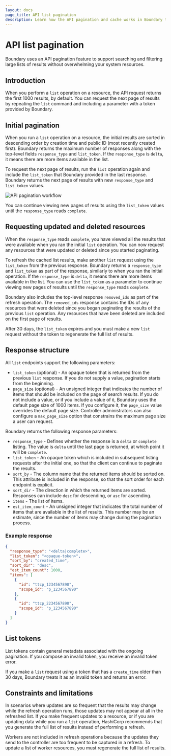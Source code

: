 ```yaml
---
layout: docs
page_title: API list pagination
description: Learn how the API pagination and cache works in Boundary to prevent system resources from being overwhlemed and to help you find resources.
---
```


# API list pagination

Boundary uses an API pagination feature to support searching and filtering large lists of results without overwhelming your system resources.

## Introduction

When you perform a `list` operation on a resource, the API request returns the first 1000 results, by default.
You can request the next page of results by repeating the `list` command and including a parameter with a token provided by Boundary.

## Initial pagination

When you run a `list` operation on a resource, the initial results are sorted in descending order by creation time and public ID (most recently created first).
Boundary returns the maximum number of responses along with the top-level fields `response_type` and `list_token`.
If the `response_type` is `delta`, it means there are more items available in the list.

To request the next page of results, run the `list` operation again and include the `list_token` that Boundary provided in the last response.
Boundary returns the next page of results with new `response_type` and `list_token` values.

![API pagination workflow](/img/api-pagination/pagination-workflow.png)

You can continue viewing new pages of results using the `list_token` values until the `response_type` reads `complete`.

## Requesting updated and deleted resources

When the `response_type` reads `complete`, you have viewed all the results that were available when you ran the initial `list` operation.
You can now request any resources that were updated or deleted since you started paginating.

To refresh the cached list results, make another `list` request using the `list_token` from the previous response.
Boundary returns a `response_type` and `list_token` as part of the response, similarly to when you ran the initial operation.
If the `response_type` is `delta`, it means there are more items available in the list.
You can use the `list_token` as a parameter to continue viewing new pages of results until the `response_type` reads `complete`.

Boundary also includes the top-level response `removed_ids` as part of the refresh operation.
The `removed_ids` response contains the IDs of any resources that were deleted since you began paginating the results of the previous `list` operation.
Any resources that have been deleted are included on the first page of results.

After 30 days, the `list_token` expires and you must make a new `list` request without the token to regenerate the full list of results.

## Response structure

All `list` endpoints support the following parameters:

- `list_token` (optional) - An opaque token that is returned from the previous `list` response.
If you do not supply a value, pagination starts from the beginning.
- `page_size` (optional) - An unsigned integer that indicates the number of items that should be included on the page of search results.
If you do not include a value, or if you include a value of `0`, Boundary uses the default page size of 1000 items.
If you configure it, the `page_size` value overrides the default page size.
Controller administrators can also configure a `max_page_size` option that constrains the maximum page size a user can request.

Boundary returns the following response parameters:

- `response_type` - Defines whether the response is a `delta` or `complete` listing.
The value is `delta` until the last page is returned, at which point it will be `complete`.
- `list_token` - An opaque token which is included in subsequent listing requests after the initial one, so that the client can continue to paginate the results.
- `sort_by` - The column name that the returned items should be sorted on.
This attribute is included in the response, so that the sort order for each endpoint is explicit.
- `sort_dir` - The direction in which the returned items are sorted.
Responses can include `desc` for descending, or `asc` for ascending.
- `items` - The list of items.
- `est_item_count` - An unsigned integer that indicates the total number of items that are available in the list of results.
This number may be an estimate, since the number of items may change during the pagination process.

### Example response

```json
{
  "response_type": "<delta|complete>",
  "list_token": "<opaque-token>",
  "sort_by": "created_time",
  "sort_dir": "desc",
  "est_item_count": 1000,
  "items": [
    {
      "id": "ttcp_1234567890",
      "scope_id": "p_1234567890"
    },
    {
      "id": "ttcp_2234567890",
      "scope_id": "p_1234567890"
    }
  ]
}
```

## List tokens

List tokens contain general metadata associated with the ongoing pagination.
If you compose an invalid token, you receive an invalid token error.

If you make a `list` request using a token that has a `create_time` older than 30 days, Boundary treats it as an invalid token and returns an error.

## Constraints and limitations

In scenarios where updates are so frequent that the results may change while the refresh operation runs, those updates may not appear at all in the refreshed list.
If you make frequent updates to a resource, or if you are updating data while you run a `list` operation, HashiCorp recommends that you generate the full list of results instead of performing a refresh.

Workers are not included in refresh operations because the updates they send to the controller are too frequent to be captured in a refresh.
To update a list of worker resources, you must regenerate the full list of results.